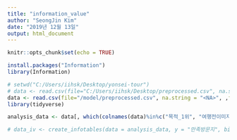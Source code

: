 ---
title: "information_value"
author: "SeongJin Kim"
date: "2019년 12월 13일"
output: html_document
---

```{r setup, include=FALSE}
knitr::opts_chunk$set(echo = TRUE)
```

```{r install package Information}
install.packages("Information")
library(Information)
```

```{r import data}
# setwd("C:/Users/iihsk/Desktop/yonsei-tour")
# data <- read.csv(file="C:/Users/iihsk/Desktop/preprocessed.csv", na.string = "<NA>", stringsAsFactors = TRUE , fileEncoding = "euc-kr")
data <- read.csv(file="/model/preprocessed.csv", na.string = "<NA>", ,fileEncoding = "euc-kr")
library(tidyverse)
```


```{r information table}
analysis_data <- data[, which(colnames(data)%in%c("목적_1위", "여행전이미지", "방문월", "국적", "성별", "나이",  "만족방문지"))]

# data_iv <- create_infotables(data = analysis_data, y = "만족방문지", bins = 10, parallel = TRUE)
```

